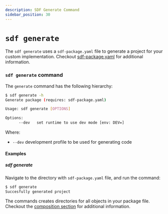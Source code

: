 ```yaml
---
description: SDF Generate Command
sidebar_position: 30
---
```


# `sdf generate`

The `sdf generate` uses a `sdf-package.yaml` file to generate a project for your custom implementation.
Checkout [sdf-package.yaml] for additional information.

### `sdf generate` command

The `generate` command has the following hierarchy:

```bash copy="fl"
$ sdf generate -h
Generate package (requires: sdf-package.yaml)

Usage: sdf generate [OPTIONS]

Options:
      --dev   set runtime to use dev mode [env: DEV=]
```

Where:
* `--dev` development profile to be used for generating code


#### Examples

##### sdf generate

Navigate to the directory with `sdf-package.yaml` file, and run the command:

```bash copy="fl"
$ sdf generate
Succesfully generated project
```

The commands creates directories for all objects in your package file. Checkout the [composition section] for additional information.

[sdf-package.yaml]: sdf/sdf-package-yaml.mdx
[composition section]: sdf/dataflow-composition.mdx
